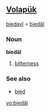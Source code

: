 ==[[Volapük]]==

[[biedayl]] = [[biedäl]] 
===Noun===
'''biedäl'''

# [[bitterness]]

===See also===
*[[bied]]

[[vo:biedäl]]